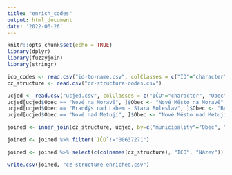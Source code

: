 ```yaml
---
title: "enrich_codes"
output: html_document
date: '2022-06-26'
---
```


```r
knitr::opts_chunk$set(echo = TRUE)
library(dplyr)
library(fuzzyjoin)
library(stringr)
```

```r
ico_codes <- read.csv("id-to-name.csv", colClasses = c("ID"="character"))
cz_structure <- read.csv("cr-structure-codes.csv")

ucjed <- read.csv("ucjed.csv", colClasses = c("IČO"="character", "Obec"="character"))
ucjed[ucjed$Obec == "Nové na Moravě", ]$Obec <- "Nové Město na Moravě"
ucjed[ucjed$Obec == "Brandýs nad Labem - Stará Boleslav", ]$Obec <- "Brandýs nad Labem-Stará Boleslav"
ucjed[ucjed$Obec == "Nové nad Metují", ]$Obec <- "Nové Město nad Metují"
```

```r
joined <- inner_join(cz_structure, ucjed, by=c("municipality"="Obec", "NUTS_3_id"="Kraj"))

joined <- joined %>% filter(`IČO`!="00637271")
```

```r
joined <- joined %>% select(c(colnames(cz_structure), "IČO", "Název")) %>% rename(ico=`IČO`, name=`Název`)
```

```r
write.csv(joined, "cz-structure-enriched.csv")
```
